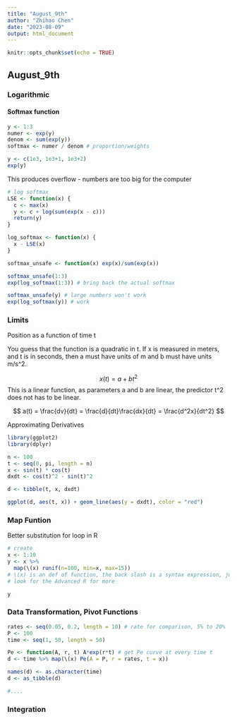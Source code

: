 ```yaml
---
title: "August_9th"
author: "Zhihao Chen"
date: "2023-08-09"
output: html_document
---
```


```r
knitr::opts_chunk$set(echo = TRUE)
```

## August_9th

### Logarithmic 
#### Softmax function

```r
y <- 1:3
numer <- exp(y)
denom <- sum(exp(y))
softmax <- numer / denom # proportion/weights

y <- c(1e3, 1e3+1, 1e3+2)
exp(y) 
```

This produces overflow - numbers are too big for the computer

```r
# log softmax
LSE <- function(x) {
  c <- max(x)
  y <- c + log(sum(exp(x - c)))
  return(y)
}

log_softmax <- function(x) {
  x - LSE(x)
}

softmax_unsafe <- function(x) exp(x)/sum(exp(x))

softmax_unsafe(1:3)
exp(log_softmax(1:3)) # bring back the actual softmax

softmax_unsafe(y) # large numbers won't work
exp(log_softmax(y)) # work
```

### Limits
Position as a function of time t

You guess that the function is a quadratic in t. If x is measured in meters, and t is in seconds, then a must have units of m and b must have units m/s^2. 

$$
x(t) = a + bt^2
$$
This is a linear function, as parameters a and b are linear, the predictor t^2 does not has to be linear. 

$$
a(t) = \frac{dv}{dt} = \frac{d}{dt}\frac{dx}{dt} = \frac{d^2x}{dt^2}
$$

Approximating Derivatives

```r
library(ggplot2)
library(dplyr)

n <- 100
t <- seq(0, pi, length = n)
x <- sin(t) * cos(t)
dxdt <- cos(t)^2 - sin(t)^2

d <- tibble(t, x, dxdt)

ggplot(d, aes(t, x)) + geom_line(aes(y = dxdt), color = "red")
```

### Map Funtion
Better substitution for loop in R

```r
# create 
x <- 1:10
y <- x %>% 
  map(\(x) runif(n=100, min=x, max=15)) 
# \(x) is an def of function, the back slash is a syntax expression, just a shorthand of initiating a function
# look for the Advanced R for more 

y
```

### Data Transformation, Pivot Functions

```r
rates <- seq(0.05, 0.2, length = 10) # rate for comparison, 5% to 20%
P <- 100
time <- seq(1, 50, length = 50)

Pe <- function(A, r, t) A*exp(r*t) # get Pe curve at every time t
d <- time %>% map(\(x) Pe(A = P, r = rates, t = x))

names(d) <- as.character(time)
d <- as_tibble(d)

#....
```


### Integration

```r

```























